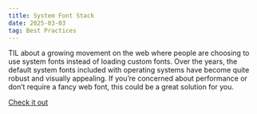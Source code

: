 ```yaml
---
title: System Font Stack
date: 2025-03-03
tag: Best Practices
---
```


TIL about a growing movement on the web where people are choosing to use system fonts instead of loading custom fonts.
Over the years, the default system fonts included with operating systems have become quite robust and visually appealing.
If you’re concerned about performance or don’t require a fancy web font, this could be a great solution for you.

[Check it out](https://systemfontstack.com/)
